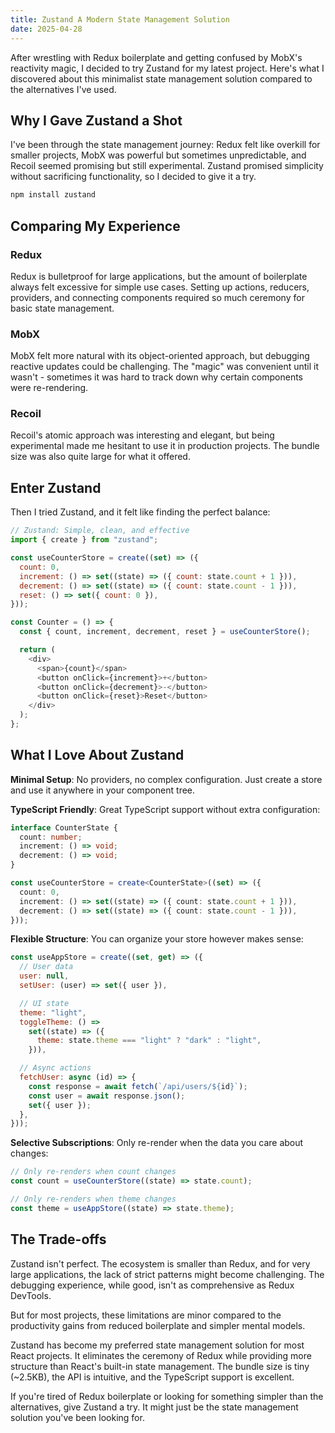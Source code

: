 ```yaml
---
title: Zustand A Modern State Management Solution
date: 2025-04-28
---
```


After wrestling with Redux boilerplate and getting confused by MobX's reactivity magic, I decided to try Zustand for my latest project. Here's what I discovered about this minimalist state management solution compared to the alternatives I've used.

## Why I Gave Zustand a Shot

I've been through the state management journey: Redux felt like overkill for smaller projects, MobX was powerful but sometimes unpredictable, and Recoil seemed promising but still experimental. Zustand promised simplicity without sacrificing functionality, so I decided to give it a try.

```bash
npm install zustand
```

## Comparing My Experience

### Redux

Redux is bulletproof for large applications, but the amount of boilerplate always felt excessive for simple use cases. Setting up actions, reducers, providers, and connecting components required so much ceremony for basic state management.

### MobX

MobX felt more natural with its object-oriented approach, but debugging reactive updates could be challenging. The "magic" was convenient until it wasn't - sometimes it was hard to track down why certain components were re-rendering.

### Recoil

Recoil's atomic approach was interesting and elegant, but being experimental made me hesitant to use it in production projects. The bundle size was also quite large for what it offered.

## Enter Zustand

Then I tried Zustand, and it felt like finding the perfect balance:

```javascript
// Zustand: Simple, clean, and effective
import { create } from "zustand";

const useCounterStore = create((set) => ({
  count: 0,
  increment: () => set((state) => ({ count: state.count + 1 })),
  decrement: () => set((state) => ({ count: state.count - 1 })),
  reset: () => set({ count: 0 }),
}));

const Counter = () => {
  const { count, increment, decrement, reset } = useCounterStore();

  return (
    <div>
      <span>{count}</span>
      <button onClick={increment}>+</button>
      <button onClick={decrement}>-</button>
      <button onClick={reset}>Reset</button>
    </div>
  );
};
```

## What I Love About Zustand

**Minimal Setup**: No providers, no complex configuration. Just create a store and use it anywhere in your component tree.

**TypeScript Friendly**: Great TypeScript support without extra configuration:

```typescript
interface CounterState {
  count: number;
  increment: () => void;
  decrement: () => void;
}

const useCounterStore = create<CounterState>((set) => ({
  count: 0,
  increment: () => set((state) => ({ count: state.count + 1 })),
  decrement: () => set((state) => ({ count: state.count - 1 })),
}));
```

**Flexible Structure**: You can organize your store however makes sense:

```javascript
const useAppStore = create((set, get) => ({
  // User data
  user: null,
  setUser: (user) => set({ user }),

  // UI state
  theme: "light",
  toggleTheme: () =>
    set((state) => ({
      theme: state.theme === "light" ? "dark" : "light",
    })),

  // Async actions
  fetchUser: async (id) => {
    const response = await fetch(`/api/users/${id}`);
    const user = await response.json();
    set({ user });
  },
}));
```

**Selective Subscriptions**: Only re-render when the data you care about changes:

```javascript
// Only re-renders when count changes
const count = useCounterStore((state) => state.count);

// Only re-renders when theme changes
const theme = useAppStore((state) => state.theme);
```

## The Trade-offs

Zustand isn't perfect. The ecosystem is smaller than Redux, and for very large applications, the lack of strict patterns might become challenging. The debugging experience, while good, isn't as comprehensive as Redux DevTools.

But for most projects, these limitations are minor compared to the productivity gains from reduced boilerplate and simpler mental models.

Zustand has become my preferred state management solution for most React projects. It eliminates the ceremony of Redux while providing more structure than React's built-in state management. The bundle size is tiny (~2.5KB), the API is intuitive, and the TypeScript support is excellent.

If you're tired of Redux boilerplate or looking for something simpler than the alternatives, give Zustand a try. It might just be the state management solution you've been looking for.
